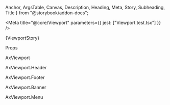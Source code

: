   Anchor,
  ArgsTable,
  Canvas,
  Description,
  Heading,
  Meta,
  Story,
  Subheading,
  Title
} from "@storybook/addon-docs";

<Meta title="@core/Viewport" parameters={{ jest: ["Viewport.test.tsx"] }} />

<Anchor storyId="core-viewport--viewport">
  <Title>Viewport</Title>
</Anchor>

<Description of={AxViewport} />

<Canvas>
  <Story name="Viewport" height="30rem" parameters={{ layout: "none" }}>
    {ViewportStory}
  </Story>
</Canvas>

<Heading>Props</Heading>

<Subheading>AxViewport</Subheading>

<ArgsTable of={AxViewport} sort="requiredFirst" />

<Subheading>AxViewport.Header</Subheading>

<ArgsTable of={AxViewport.Header} sort="requiredFirst" />

<Subheading>AxViewport.Footer</Subheading>

<ArgsTable of={AxViewport.Footer} sort="requiredFirst" />

<Subheading>AxViewport.Banner</Subheading>

<ArgsTable of={AxViewport.Banner} sort="requiredFirst" />

<Subheading>AxViewport.Menu</Subheading>

<ArgsTable of={AxViewport.Menu} sort="requiredFirst" />
